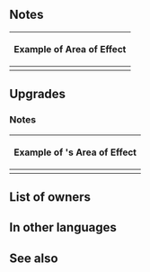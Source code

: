 {{Weapon Infobox
|tagid=SID_微睡の花の剣
|weaponType=Red Sword
|might=16
|range=1
|effect=Grants Res+3. If【Penalty】is active on any foes within 3 columns centered on unit, inflicts Atk/Def/Res-3 on those foes during combat.<br><br>【Penalty】<br>All effects that last "on foe through its next action." Includes penalties inflicted by a skill like Panic or Threaten and negative status effects (preventing counterattacks, restricting movement, or the effects of a skill like Triangle Adept or Guard).
|cost=400
|exclusive=1
|statModifiers=0,14,0,0,3
|required=Silver Sword
|refinePaths=default
|refineSP=400
|refineMedals=500
|refineDews=200
|upgradedEffect=Grants Res+3. If【Penalty】is active on any foes within 3 columns centered on unit, inflicts Atk/Def/Res-4 on those foes during combat. At start of combat, if foe's HP ≥ 75% or【Penalty】is active on foe, inflicts Atk/Def-5 on foe during combat.<br><br>【Penalty】<br>All effects that last "on foe through its next action." Includes penalties inflicted by a skill like Panic or Threaten and negative status effects (preventing counterattacks, restricting movement, or the effects of a skill like Triangle Adept or Guard).
|effectSkill1=At start of combat, if unit's HP ≥ 25%, inflicts Atk/Def-5 on foe and unit makes a guaranteed follow-up attack during combat, and also, after combat, if unit attacked, inflicts status on foes within 3 columns centered on target preventing counterattacks through their next actions.
|properties=random_owner
}}
==Notes==
{{Temporary debuffs}}
{{EffectfromPenalty|temporary debuffs}}
{{FoesCombatEffect|effect=temporary debuffs}}
{|class="wikitable default mw-collapsible"
!align="middle"|Example of Area of Effect
|-
|style="max-width:450px;margin:auto" align="middle"|{{AoE|u=Mirabilis: Daydream
|-xxx-
|-xxx-
|-xxx-
|-xux-
|-xxx-
|-xxx-
|-xxx-
}}
|}
==Upgrades==
{{Weapon Upgrade List}}
===Notes===
{{Guaranteed follow-up interaction|name={{St|Flower of Ease|refine=Skill1}}}}
{{IfUnitAttacked}}
{{Counterattacks disrupted|name={{St|Flower of Ease|refine=Skill1}}}}
{|class="wikitable default mw-collapsible"
!Example of {{St|Flower of Ease|refine=Skill1}}'s Area of Effect
|-
|style="max-width:450px;margin:auto" align="middle"|{{AoE|u=Mirabilis: Daydream|t=Plumeria: Rapturous Dream
|-xxx-
|-xxx-
|-xxx-
|-xtx-
|-uxx-
|-xxx-
|-xxx-
}}
|}
==List of owners==
{{Skill Hero List}}
==In other languages==
{{OtherLanguages
|japanese=微睡の花の剣
|german=Linderungsblume
|spanishEU=Flor somnolienta
|spanishLA=Flor de la calma
|french=Fleur sereine
|italian=Fiore dell'agio
|chineseTW=小憩之花劍
|portuguese=Flor sonolenta
}}
==See also==
{{See also skills|cond=Name LIKE 'Flower of%' OR Description LIKE '%if unit attacked%inflicts status%preventing counterattacks%' AND Exclusive='1'}}
{{Weapons Navbox}}